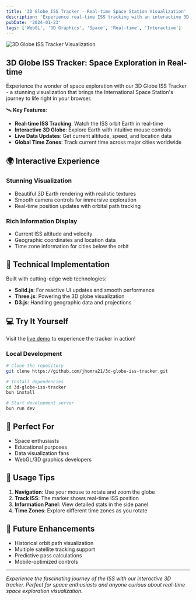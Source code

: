 ```yaml
---
title: '3D Globe ISS Tracker - Real-time Space Station Visualization'
description: 'Experience real-time ISS tracking with an interactive 3D globe visualization. Built with Solid.js, Three.js, and D3.js for a stunning and informative space exploration experience.'
pubDate: '2024-01-23'
tags: ['WebGL', '3D Graphics', 'Space', 'Real-time', 'Interactive']
---
```


<div class="iss-tracker-container">
  <img src="/3dGlobeIssTracker.png" alt="3D Globe ISS Tracker Visualization" />
</div>

## 3D Globe ISS Tracker: Space Exploration in Real-time

Experience the wonder of space exploration with our 3D Globe ISS Tracker - a stunning visualization that brings the International Space Station's journey to life right in your browser.

🛰️ **Key Features**:
- **Real-time ISS Tracking**: Watch the ISS orbit Earth in real-time
- **Interactive 3D Globe**: Explore Earth with intuitive mouse controls
- **Live Data Updates**: Get current altitude, speed, and location data
- **Global Time Zones**: Track current time across major cities worldwide

## 🌍 Interactive Experience

### Stunning Visualization
- Beautiful 3D Earth rendering with realistic textures
- Smooth camera controls for immersive exploration
- Real-time position updates with orbital path tracking

### Rich Information Display
- Current ISS altitude and velocity
- Geographic coordinates and location data
- Time zone information for cities below the orbit

## 🚀 Technical Implementation

Built with cutting-edge web technologies:
- **Solid.js**: For reactive UI updates and smooth performance
- **Three.js**: Powering the 3D globe visualization
- **D3.js**: Handling geographic data and projections

## 💻 Try It Yourself

Visit the [live demo](https://3d-globe-iss-tracker.pages.dev/) to experience the tracker in action!

### Local Development
```bash
# Clone the repository
git clone https://github.com/jhomra21/3d-globe-iss-tracker.git

# Install dependencies
cd 3d-globe-iss-tracker
bun install

# Start development server
bun run dev
```

## 🎯 Perfect For
- Space enthusiasts
- Educational purposes
- Data visualization fans
- WebGL/3D graphics developers

## 🔧 Usage Tips

1. **Navigation**: Use your mouse to rotate and zoom the globe
2. **Track ISS**: The marker shows real-time ISS position
3. **Information Panel**: View detailed stats in the side panel
4. **Time Zones**: Explore different time zones as you rotate

## 🌟 Future Enhancements

- Historical orbit path visualization
- Multiple satellite tracking support
- Predictive pass calculations
- Mobile-optimized controls

---

*Experience the fascinating journey of the ISS with our interactive 3D tracker. Perfect for space enthusiasts and anyone curious about real-time space exploration visualization.* 